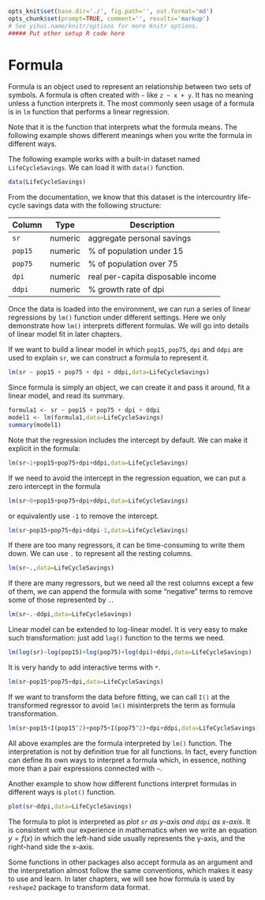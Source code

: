 ```r
opts_knit$set(base.dir='./', fig.path='', out.format='md')
opts_chunk$set(prompt=TRUE, comment='', results='markup')
# See yihui.name/knitr/options for more Knitr options.
##### Put other setup R code here

```

# Formula

Formula is an object used to represent an relationship between two sets of symbols. A formula is often created with `~` like `z ~ x + y`. It has no meaning unless a function interprets it. The most commonly seen usage of a formula is in `lm` function that performs a linear regression.

Note that it is the function that interprets what the formula means. The following example shows different meanings when you write the formula in different ways.

The following example works with a built-in dataset named `LifeCycleSavings`. We can load it with `data()` function.

```r
data(LifeCycleSavings)
```

From the documentation, we know that this dataset is the intercountry life-cycle savings data with the following structure:

| Column | Type    | Description                       |
|--------|---------|-----------------------------------|
| `sr`   | numeric | aggregate personal savings        |
| `pop15`| numeric | % of population under 15          |
| `pop75`| numeric | % of population over 75           |
| `dpi`  | numeric | real per-capita disposable income |
| `ddpi` | numeric | % growth rate of dpi              |

Once the data is loaded into the environment, we can run a series of linear regressions by `lm()` function under different settings. Here we only demonstrate how `lm()` interprets different formulas. We will go into details of linear model fit in later chapters.

If we want to build a linear model in which `pop15`, `pop75`, `dpi` and `ddpi` are used to explain `sr`, we can construct a formula to represent it.

```r
lm(sr ~ pop15 + pop75 + dpi + ddpi,data=LifeCycleSavings)
```

Since formula is simply an object, we can create it and pass it around, fit a linear model, and read its summary.

```r
formula1 <- sr ~ pop15 + pop75 + dpi + ddpi
model1 <- lm(formula1,data=LifeCycleSavings)
summary(model1)
```

Note that the regression includes the intercept by default. We can make it explicit in the formula:

```r
lm(sr~1+pop15+pop75+dpi+ddpi,data=LifeCycleSavings)
```

If we need to avoid the intercept in the regression equation, we can put a zero intercept in the formula

```r
lm(sr~0+pop15+pop75+dpi+ddpi,data=LifeCycleSavings)
```

or equivalently use `-1` to remove the intercept.

```r
lm(sr~pop15+pop75+dpi+ddpi-1,data=LifeCycleSavings)
```

If there are too many regressors, it can be time-consuming to write them down. We can use `.` to represent all the resting columns.

```r
lm(sr~.,data=LifeCycleSavings)
```

If there are many regressors, but we need all the rest columns except a few of them, we can append the formula with some "negative" terms to remove some of those represented by `.`.

```r
lm(sr~.-ddpi,data=LifeCycleSavings)
```

Linear model can be extended to log-linear model. It is very easy to make such transformation: just add `log()` function to the terms we need.

```r
lm(log(sr)~log(pop15)+log(pop75)+log(dpi)+ddpi,data=LifeCycleSavings)
```

It is very handy to add interactive terms with `*`.

```r
lm(sr~pop15*pop75+dpi,data=LifeCycleSavings)
```

If we want to transform the data before fitting, we can call `I()` at the transformed regressor to avoid `lm()` misinterprets the term as  formula transformation.

```r
lm(sr~pop15+I(pop15^2)+pop75+I(pop75^2)+dpi+ddpi,data=LifeCycleSavings)
```

All above examples are the formula interpreted by `lm()` function. The interpretation is not by definition true for all functions. In fact, every function can define its own ways to interpret a formula which, in essence, nothing more than a pair expressions connected with `~`.

Another example to show how different functions interpret formulas in different ways is `plot()` function.

```r
plot(sr~ddpi,data=LifeCycleSavings)
```

The formula to plot is interpreted as *plot `sr` as y-axis and `ddpi` as x-axis*. It is consistent with our experience in mathematics when we write an equation $y = f(x)$ in which the left-hand side usually represents the y-axis, and the right-hand side the x-axis.

Some functions in other packages also accept formula as an argument and the interpretation almost follow the same conventions, which makes it easy to use and learn. In later chapters, we will see how formula is used by `reshape2` package to transform data format.

